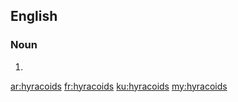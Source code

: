 ==English==

===Noun===
{{head|en|plural}}

# {{plural of|hyracoid|lang=en|nocat=1}}

[[ar:hyracoids]]
[[fr:hyracoids]]
[[ku:hyracoids]]
[[my:hyracoids]]
